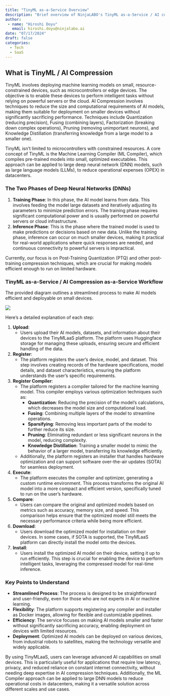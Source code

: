 ```yaml
---
title: "TinyML as-a-Service Overview"
description: "Brief overview of NinjaLABO's TinyML as-a-Service / AI compression as-a-Service "
author: 
 - name: "Hiroshi Doyu"
   email: hiroshi.doyu@ninjalabo.ai
date: "07/17/2024"
draft: false
categories:
  - Tech
  - SaaS
---
```


## What is TinyML / AI Compression

TinyML involves deploying machine learning models on small, resource-constrained devices, such as microcontrollers or edge devices. The objective is to enable these devices to perform intelligent tasks without relying on powerful servers or the cloud. AI Compression involves techniques to reduce the size and computational requirements of AI models, making them suitable for deployment on smaller devices without significantly sacrificing performance. Techniques include Quantization (reducing precision), Fusing (combining layers), Factorization (breaking down complex operations), Pruning (removing unimportant neurons), and Knowledge Distillation (transferring knowledge from a large model to a smaller one).

TinyML isn't limited to microcontrollers with constrained resources. A core concept of TinyML is the Machine Learning Compiler (ML Compiler), which compiles pre-trained models into small, optimized executables. This approach can be applied to large deep neural network (DNN) models, such as large language models (LLMs), to reduce operational expenses (OPEX) in datacenters.

### The Two Phases of Deep Neural Networks (DNNs)

1. **Training Phase**: In this phase, the AI model learns from data. This involves feeding the model large datasets and iteratively adjusting its parameters to minimize prediction errors. The training phase requires significant computational power and is usually performed on powerful servers or cloud infrastructure.
2. **Inference Phase**: This is the phase where the trained model is used to make predictions or decisions based on new data. Unlike the training phase, inference can occur on much smaller devices, making it practical for real-world applications where quick responses are needed, and continuous connectivity to powerful servers is impractical.

Currently, our focus is on Post-Training Quantization (PTQ) and other post-training compression techniques, which are crucial for making models efficient enough to run on limited hardware.

### TinyML as-a-Service / AI Compression as-a-Service Workflow

The provided diagram outlines a streamlined process to make AI models efficient and deployable on small devices.

![](images/tinymlaas_detail.png)

Here’s a detailed explanation of each step:

1. **Upload**:
   - Users upload their AI models, datasets, and information about their devices to the TinyMLaaS platform. The platform uses Huggingface storage for managing these uploads, ensuring secure and efficient handling of the data.

2. **Register**:
   - The platform registers the user's device, model, and dataset. This step involves creating records of the hardware specifications, model details, and dataset characteristics, ensuring the platform understands the user's specific requirements.

3. **Register Compiler**:
   - The platform registers a compiler tailored for the machine learning model. This compiler employs various optimization techniques such as:
     - **Quantization**: Reducing the precision of the model's calculations, which decreases the model size and computational load.
     - **Fusing**: Combining multiple layers of the model to streamline operations.
     - **Sparsifying**: Removing less important parts of the model to further reduce its size.
     - **Pruning**: Eliminating redundant or less significant neurons in the model, reducing complexity.
     - **Knowledge Distillation**: Training a smaller model to mimic the behavior of a larger model, transferring its knowledge efficiently.
   - Additionally, the platform registers an installer that handles hardware optimization and can support software over-the-air updates (SOTA) for seamless deployment.

4. **Execute**:
   - The platform executes the compiler and optimizer, generating a custom runtime environment. This process transforms the original AI model into a more compact and efficient version, specifically tuned to run on the user's hardware.

5. **Compare**:
   - Users can compare the original and optimized models based on metrics such as accuracy, memory size, and speed. This comparison helps ensure that the optimized model still meets the necessary performance criteria while being more efficient.

6. **Download**:
   - Users download the optimized model for installation on their devices. In some cases, if SOTA is supported, the TinyMLaaS platform can directly install the model onto the devices.

7. **Install**:
   - Users install the optimized AI model on their device, setting it up to run efficiently. This step is crucial for enabling the device to perform intelligent tasks, leveraging the compressed model for real-time inference.

### Key Points to Understand

- **Streamlined Process**: The process is designed to be straightforward and user-friendly, even for those who are not experts in AI or machine learning.
- **Flexibility**: The platform supports registering any compiler and installer as Docker images, allowing for flexible and customizable pipelines.
- **Efficiency**: The service focuses on making AI models smaller and faster without significantly sacrificing accuracy, enabling deployment on devices with limited resources.
- **Deployment**: Optimized AI models can be deployed on various devices, from industrial robots to satellites, making the technology versatile and widely applicable.

By using TinyMLaaS, users can leverage advanced AI capabilities on small devices. This is particularly useful for applications that require low latency, privacy, and reduced reliance on constant internet connectivity, without needing deep expertise in AI compression techniques. Additionally, the ML Compiler approach can be applied to large DNN models to reduce operational costs in datacenters, making it a versatile solution across different scales and use cases.